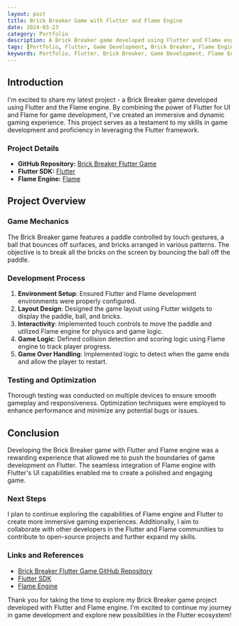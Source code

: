 ```yaml
---
layout: post
title: Brick Breaker Game with Flutter and Flame Engine
date: 2024-03-23
category: Portfolio
description: A Brick Breaker game developed using Flutter and Flame engine, showcasing my skills in game development and Flutter framework.
tags: [Portfolio, Flutter, Game Development, Brick Breaker, Flame Engine]
keywords: Portfolio, Flutter, Brick Breaker, Game Development, Flame Engine
---
```


## Introduction

I'm excited to share my latest project - a Brick Breaker game developed using Flutter and the Flame engine. By combining the power of Flutter for UI and Flame for game development, I've created an immersive and dynamic gaming experience. This project serves as a testament to my skills in game development and proficiency in leveraging the Flutter framework.

### Project Details

- **GitHub Repository:** [Brick Breaker Flutter Game](https://github.com/uumair327/brick_breaker)
- **Flutter SDK:** [Flutter](https://docs.flutter.dev/get-started/install?_gl=1*1dct9ge*_up*MQ..&gclid=Cj0KCQjw-_mvBhDwARIsAA-Q0Q4o297tFwfxIa9taiaMFsUYG3k--DiVDTlZ9lPp3p3l3AXztBnZxioaAj7gEALw_wcB&gclsrc=aw.ds)
- **Flame Engine:** [Flame](https://docs.flame-engine.org/latest/#)

## Project Overview

### Game Mechanics

The Brick Breaker game features a paddle controlled by touch gestures, a ball that bounces off surfaces, and bricks arranged in various patterns. The objective is to break all the bricks on the screen by bouncing the ball off the paddle.

### Development Process

1. **Environment Setup**: Ensured Flutter and Flame development environments were properly configured.
2. **Layout Design**: Designed the game layout using Flutter widgets to display the paddle, ball, and bricks.
3. **Interactivity**: Implemented touch controls to move the paddle and utilized Flame engine for physics and game logic.
4. **Game Logic**: Defined collision detection and scoring logic using Flame engine to track player progress.
5. **Game Over Handling**: Implemented logic to detect when the game ends and allow the player to restart.

### Testing and Optimization

Thorough testing was conducted on multiple devices to ensure smooth gameplay and responsiveness. Optimization techniques were employed to enhance performance and minimize any potential bugs or issues.

## Conclusion

Developing the Brick Breaker game with Flutter and Flame engine was a rewarding experience that allowed me to push the boundaries of game development on Flutter. The seamless integration of Flame engine with Flutter's UI capabilities enabled me to create a polished and engaging game.

### Next Steps

I plan to continue exploring the capabilities of Flame engine and Flutter to create more immersive gaming experiences. Additionally, I aim to collaborate with other developers in the Flutter and Flame communities to contribute to open-source projects and further expand my skills.

### Links and References

- [Brick Breaker Flutter Game GitHub Repository](https://github.com/uumair327/brick_breaker)
- [Flutter SDK](https://flutter.dev)
- [Flame Engine](https://flame-engine.org/)

Thank you for taking the time to explore my Brick Breaker game project developed with Flutter and Flame engine. I'm excited to continue my journey in game development and explore new possibilities in the Flutter ecosystem!

